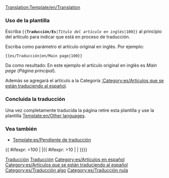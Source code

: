 <noinclude>[[Translation:Template/en/Translation]]</noinclude><noinclude> </noinclude>{{es/Metaplantilla de avisos| tipo  = estilo
| imagen= en/Translation.png
| texto = <strong>Este artículo se está traduciendo del original en inglés: <includeonly>[{{SERVER}}{{localurl:{{NAMESPACE}}:{{{1}}}|action=view}} {{{1}}}]</includeonly><noinclude>{{{1}}}</noinclude>.</strong>
<div style="font-size: 90%">
Porcentaje: {{{2|0}}}% aprox.<br/>
Puedes colaborar ayudando a su [{{SERVER}}{{localurl:{{NAMESPACE}}:{{PAGENAME}}|action=edit}} mejora en la redacción].
</div><div style="font-size: 80%">
* Usa el [[es/Wiki/Manual de Estilo|Manual de Estilo]] para una correcta edición.
* Recuerda quitar esta plantilla una vez que el artículo haya sido correctamente traducido.</div>
}}<noinclude>

===Uso de la plantilla ===
Escriba <code><nowiki>{{</nowiki>'''Traducción/Es'''|''Título del artículo en inglés''<nowiki>|100}}</nowiki></code> al principio del artículo para indicar que está en proceso de traducción.
<p>Escriba como parámetro el artículo original en inglés. Por ejemplo:</p>
<pre>{{es/Traducción|en/Main page|100}}</pre>
Da como resultado:
{{es/Traducción|en/Main page|100}}
En este ejemplo el artículo original en inglés es ''Main page'' (''Página principal'').
<p>Además se agregará el artículo a la Categoría [[:Category:es/Artículos que se están traduciendo al español]].</p>

===Concluida la traducción===
Una vez completamente traducida la página retire esta plantilla y use la plantilla [[Template:en/Other languages]].

===Vea también===
* [[Template:es/Pendiente de traducción]]

[[Category:es/Plantillas|Traducción]][[Category:es/Cajas de mensajes|Traducción]][[Category:es/Artículos en español]]
</noinclude><includeonly>{{ #ifexpr: {{{2|0}}}=100 | |[[Category:es/Artículos que se están traduciendo al español]]{{ #ifexpr: {{{2|0}}}>10 | [[Category:es/Traducción algo]] | [[Category:es/Traducción nula]]}}}}</includeonly>